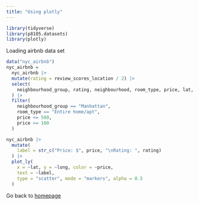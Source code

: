 ```yaml
---
title: "Using plotly"
---
```



```r
library(tidyverse)
library(p8105.datasets)
library(plotly)
```

Loading airbnb data set
```r
data("nyc_airbnb")
nyc_airbnb =
  nyc_airbnb |> 
  mutate(rating = review_scores_location / 2) |> 
  select(
    neighbourhood_group, rating, neighbourhood, room_type, price, lat, long
  ) |> 
  filter(
    neighbourhood_group == "Manhattan",
    room_type == "Entire home/apt",
    price <= 500,
    price >= 100
  )
```

```r
nyc_airbnb |> 
  mutate(
    label = str_c("Price: $", price, "\nRating: ", rating)
  ) |> 
  plot_ly(
    x = ~lat, y = ~long, color = ~price,
    text = ~label,
    type = "scatter", mode = "markers", alpha = 0.5
  )
```

Go back to [homepage](index.html)

